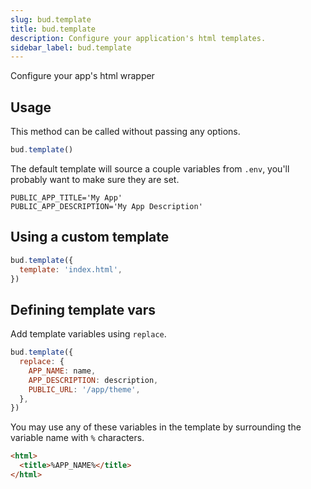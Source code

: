 ```yaml
---
slug: bud.template
title: bud.template
description: Configure your application's html templates.
sidebar_label: bud.template
---
```


Configure your app's html wrapper

## Usage

This method can be called without passing any options.

```js title='bud.config.js'
bud.template()
```

The default template will source a couple variables from `.env`, you'll probably want to make sure they are set.

```env title='.env'
PUBLIC_APP_TITLE='My App'
PUBLIC_APP_DESCRIPTION='My App Description'
```

## Using a custom template

```js title='bud.config.js'
bud.template({
  template: 'index.html',
})
```

## Defining template vars

Add template variables using `replace`.

```js {2-6} title='bud.config.js'
bud.template({
  replace: {
    APP_NAME: name,
    APP_DESCRIPTION: description,
    PUBLIC_URL: '/app/theme',
  },
})
```

You may use any of these variables in the template by surrounding the variable name with `%` characters.

```html title='public/index.html'
<html>
  <title>%APP_NAME%</title>
</html>
```
